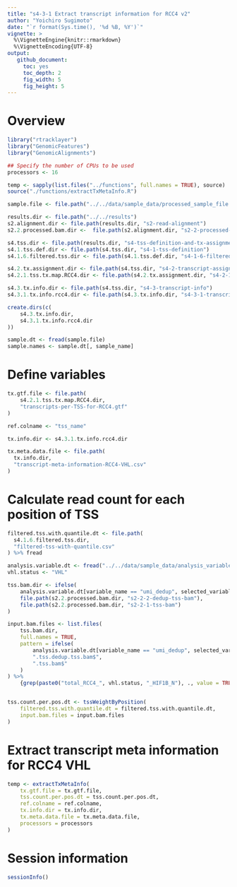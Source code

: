 ```yaml
---
title: "s4-3-1 Extract transcript information for RCC4 v2"
author: "Yoichiro Sugimoto"
date: "`r format(Sys.time(), '%d %B, %Y')`"
vignette: >
  %\VignetteEngine{knitr::rmarkdown}
  %\VignetteEncoding{UTF-8}
output:
   github_document:
     toc: yes
     toc_depth: 2
     fig_width: 5
     fig_height: 5
---
```



# Overview


```r

library("rtracklayer")
library("GenomicFeatures")
library("GenomicAlignments")

## Specify the number of CPUs to be used
processors <- 16

temp <- sapply(list.files("../functions", full.names = TRUE), source)
source("./functions/extractTxMetaInfo.R")

sample.file <- file.path("../../data/sample_data/processed_sample_file.csv")

results.dir <- file.path("../../results")
s2.alignment.dir <- file.path(results.dir, "s2-read-alignment")
s2.2.processed.bam.dir <-  file.path(s2.alignment.dir, "s2-2-processed-data")

s4.tss.dir <- file.path(results.dir, "s4-tss-definition-and-tx-assignment")
s4.1.tss.def.dir <- file.path(s4.tss.dir, "s4-1-tss-definition")
s4.1.6.filtered.tss.dir <- file.path(s4.1.tss.def.dir, "s4-1-6-filtered-tss")

s4.2.tx.assignment.dir <- file.path(s4.tss.dir, "s4-2-transcript-assignment")
s4.2.1.tss.tx.map.RCC4.dir <- file.path(s4.2.tx.assignment.dir, "s4-2-1-tss-transcript-mapping-RCC4")

s4.3.tx.info.dir <- file.path(s4.tss.dir, "s4-3-transcript-info")
s4.3.1.tx.info.rcc4.dir <- file.path(s4.3.tx.info.dir, "s4-3-1-transcript-info-for-RCC4")

create.dirs(c(
    s4.3.tx.info.dir,
    s4.3.1.tx.info.rcc4.dir
))

sample.dt <- fread(sample.file)
sample.names <- sample.dt[, sample_name]

```

# Define variables

```r

tx.gtf.file <- file.path(
    s4.2.1.tss.tx.map.RCC4.dir,
    "transcripts-per-TSS-for-RCC4.gtf"
)

ref.colname <- "tss_name"

tx.info.dir <- s4.3.1.tx.info.rcc4.dir

tx.meta.data.file <- file.path(
  tx.info.dir,
  "transcript-meta-information-RCC4-VHL.csv"
)


```


# Calculate read count for each position of TSS

```r

filtered.tss.with.quantile.dt <- file.path(
  s4.1.6.filtered.tss.dir,
  "filtered-tss-with-quantile.csv"
) %>% fread

analysis.variable.dt <- fread("../../data/sample_data/analysis_variables.csv")
vhl.status <- "VHL"

tss.bam.dir <- ifelse(
    analysis.variable.dt[variable_name == "umi_dedup", selected_variable] == "dedup",
    file.path(s2.2.processed.bam.dir, "s2-2-2-dedup-tss-bam"),
    file.path(s2.2.processed.bam.dir, "s2-2-1-tss-bam")
)

input.bam.files <- list.files(
    tss.bam.dir,
    full.names = TRUE,
    pattern = ifelse(
        analysis.variable.dt[variable_name == "umi_dedup", selected_variable] == "dedup",
        ".tss.dedup.tss.bam$",
        ".tss.bam$"
    )
) %>%
    {grep(paste0("total_RCC4_", vhl.status, "_HIF1B_N"), ., value = TRUE)}


tss.count.per.pos.dt <- tssWeightByPosition(
    filtered.tss.with.quantile.dt = filtered.tss.with.quantile.dt,
    input.bam.files = input.bam.files
)


```

# Extract transcript meta information for RCC4 VHL

```r

temp <- extractTxMetaInfo(
    tx.gtf.file = tx.gtf.file,
    tss.count.per.pos.dt = tss.count.per.pos.dt,
    ref.colname = ref.colname,
    tx.info.dir = tx.info.dir,
    tx.meta.data.file = tx.meta.data.file,
    processors = processors
)

```



# Session information


```r

sessionInfo()

```
